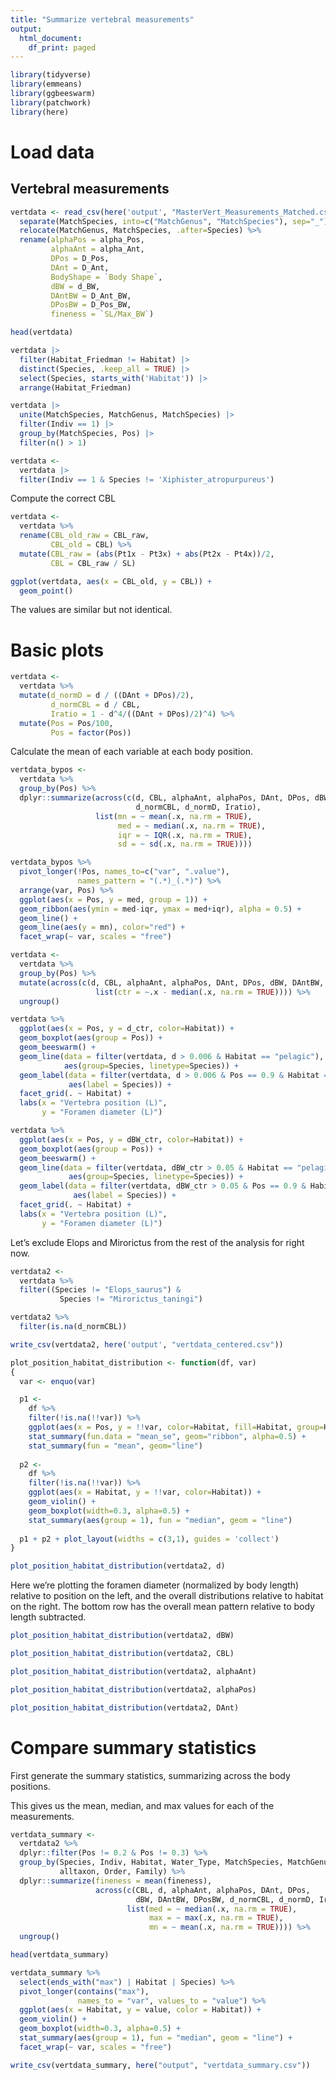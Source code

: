 ```yaml
---
title: "Summarize vertebral measurements"
output:
  html_document:
    df_print: paged
---
```


```r
library(tidyverse)
library(emmeans)
library(ggbeeswarm)
library(patchwork)
library(here)
```

# Load data

## Vertebral measurements

```r
vertdata <- read_csv(here('output', "MasterVert_Measurements_Matched.csv")) %>%
  separate(MatchSpecies, into=c("MatchGenus", "MatchSpecies"), sep="_") %>%
  relocate(MatchGenus, MatchSpecies, .after=Species) %>%
  rename(alphaPos = alpha_Pos,
         alphaAnt = alpha_Ant,
         DPos = D_Pos,
         DAnt = D_Ant,
         BodyShape = `Body Shape`,
         dBW = d_BW,
         DAntBW = D_Ant_BW,
         DPosBW = D_Pos_BW,
         fineness = `SL/Max_BW`)

head(vertdata)
```

```r
vertdata |> 
  filter(Habitat_Friedman != Habitat) |> 
  distinct(Species, .keep_all = TRUE) |> 
  select(Species, starts_with('Habitat')) |> 
  arrange(Habitat_Friedman)
```

```r
vertdata |>
  unite(MatchSpecies, MatchGenus, MatchSpecies) |> 
  filter(Indiv == 1) |> 
  group_by(MatchSpecies, Pos) |> 
  filter(n() > 1)

```
```r
vertdata <-
  vertdata |> 
  filter(Indiv == 1 & Species != 'Xiphister_atropurpureus')
```


Compute the correct CBL
```r
vertdata <-
  vertdata %>%
  rename(CBL_old_raw = CBL_raw,
         CBL_old = CBL) %>%
  mutate(CBL_raw = (abs(Pt1x - Pt3x) + abs(Pt2x - Pt4x))/2,
         CBL = CBL_raw / SL)
```

```r
ggplot(vertdata, aes(x = CBL_old, y = CBL)) +
  geom_point()
```
The values are similar but not identical.

# Basic plots

```r
vertdata <-
  vertdata %>%
  mutate(d_normD = d / ((DAnt + DPos)/2),
         d_normCBL = d / CBL,
         Iratio = 1 - d^4/((DAnt + DPos)/2)^4) %>%
  mutate(Pos = Pos/100,
         Pos = factor(Pos))
```

Calculate the mean of each variable at each body position.
```r
vertdata_bypos <-
  vertdata %>%
  group_by(Pos) %>%
  dplyr::summarize(across(c(d, CBL, alphaAnt, alphaPos, DAnt, DPos, dBW, DPosBW, DAntBW, 
                            d_normCBL, d_normD, Iratio), 
                   list(mn = ~ mean(.x, na.rm = TRUE),
                        med = ~ median(.x, na.rm = TRUE),
                        iqr = ~ IQR(.x, na.rm = TRUE),
                        sd = ~ sd(.x, na.rm = TRUE))))
```

```r
vertdata_bypos %>%
  pivot_longer(!Pos, names_to=c("var", ".value"),
               names_pattern = "(.*)_(.*)") %>%
  arrange(var, Pos) %>%
  ggplot(aes(x = Pos, y = med, group = 1)) +
  geom_ribbon(aes(ymin = med-iqr, ymax = med+iqr), alpha = 0.5) +
  geom_line() +
  geom_line(aes(y = mn), color="red") +
  facet_wrap(~ var, scales = "free")
```

```r
vertdata <-
  vertdata %>%
  group_by(Pos) %>%
  mutate(across(c(d, CBL, alphaAnt, alphaPos, DAnt, DPos, dBW, DAntBW, DPosBW, d_normD, d_normCBL, Iratio), 
                   list(ctr = ~.x - median(.x, na.rm = TRUE)))) %>%
  ungroup()
```

```r
vertdata %>%
  ggplot(aes(x = Pos, y = d_ctr, color=Habitat)) +
  geom_boxplot(aes(group = Pos)) +
  geom_beeswarm() +
  geom_line(data = filter(vertdata, d > 0.006 & Habitat == "pelagic"),
            aes(group=Species, linetype=Species)) +
  geom_label(data = filter(vertdata, d > 0.006 & Pos == 0.9 & Habitat == "pelagic"),
             aes(label = Species)) +
  facet_grid(. ~ Habitat) +
  labs(x = "Vertebra position (L)",
       y = "Foramen diameter (L)")
```

```r
vertdata %>%
  ggplot(aes(x = Pos, y = dBW_ctr, color=Habitat)) +
  geom_boxplot(aes(group = Pos)) +
  geom_beeswarm() +
  geom_line(data = filter(vertdata, dBW_ctr > 0.05 & Habitat == "pelagic"),
             aes(group=Species, linetype=Species)) +
  geom_label(data = filter(vertdata, dBW_ctr > 0.05 & Pos == 0.9 & Habitat == "pelagic"),
              aes(label = Species)) +
  facet_grid(. ~ Habitat) +
  labs(x = "Vertebra position (L)",
       y = "Foramen diameter (L)")
```

Let's exclude Elops and Mirorictus from the rest of the analysis for right now.
```r
vertdata2 <-
  vertdata %>%
  filter((Species != "Elops_saurus") &
           Species != "Mirorictus_taningi")
```

```r
vertdata2 %>%
  filter(is.na(d_normCBL))
```

```r
write_csv(vertdata2, here('output', "vertdata_centered.csv"))
```


```r
plot_position_habitat_distribution <- function(df, var) 
{
  var <- enquo(var)

  p1 <-
    df %>%
    filter(!is.na(!!var)) %>%
    ggplot(aes(x = Pos, y = !!var, color=Habitat, fill=Habitat, group=Habitat)) +
    stat_summary(fun.data = "mean_se", geom="ribbon", alpha=0.5) +
    stat_summary(fun = "mean", geom="line")
  
  p2 <-
    df %>%
    filter(!is.na(!!var)) %>%
    ggplot(aes(x = Habitat, y = !!var, color=Habitat)) +
    geom_violin() +
    geom_boxplot(width=0.3, alpha=0.5) +
    stat_summary(aes(group = 1), fun = "median", geom = "line")
  
  p1 + p2 + plot_layout(widths = c(3,1), guides = 'collect')  
}
```

```r
plot_position_habitat_distribution(vertdata2, d)
```
Here we're plotting the foramen diameter (normalized by body length) relative to position on the left, and the overall distributions relative to habitat on the right. The bottom row has the overall mean pattern relative to body length subtracted.

```r
plot_position_habitat_distribution(vertdata2, dBW)
```

```r
plot_position_habitat_distribution(vertdata2, CBL)
```

```r
plot_position_habitat_distribution(vertdata2, alphaAnt)
```

```r
plot_position_habitat_distribution(vertdata2, alphaPos)
```

```r
plot_position_habitat_distribution(vertdata2, DAnt)
```

# Compare summary statistics

First generate the summary statistics, summarizing across the body positions.

This gives us the mean, median, and max values for each of the measurements.
```r
vertdata_summary <-
  vertdata2 %>%
  dplyr::filter(Pos != 0.2 & Pos != 0.3) %>%
  group_by(Species, Indiv, Habitat, Water_Type, MatchSpecies, MatchGenus, 
           alltaxon, Order, Family) %>%
  dplyr::summarize(fineness = mean(fineness),
                   across(c(CBL, d, alphaAnt, alphaPos, DAnt, DPos,
                            dBW, DAntBW, DPosBW, d_normCBL, d_normD, Iratio),
                          list(med = ~ median(.x, na.rm = TRUE),
                               max = ~ max(.x, na.rm = TRUE),
                               mn = ~ mean(.x, na.rm = TRUE)))) %>%
  ungroup()
```

```r
head(vertdata_summary)
```

```r
vertdata_summary %>%
  select(ends_with("max") | Habitat | Species) %>%
  pivot_longer(contains("max"),
               names_to = "var", values_to = "value") %>%
  ggplot(aes(x = Habitat, y = value, color = Habitat)) +
  geom_violin() +
  geom_boxplot(width=0.3, alpha=0.5) +
  stat_summary(aes(group = 1), fun = "median", geom = "line") +
  facet_wrap(~ var, scales = "free")
```

```r
write_csv(vertdata_summary, here("output", "vertdata_summary.csv"))
```
